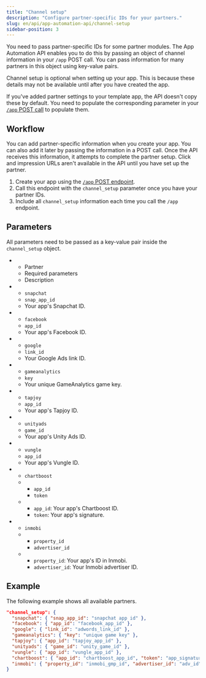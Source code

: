 ```yaml
---
title: "Channel setup"
description: "Configure partner-specific IDs for your partners."
slug: en/api/app-automation-api/channel-setup
sidebar-position: 3
---
```


You need to pass partner-specific IDs for some partner modules. The App Automation API enables you to do this by passing an object of channel information in your `/app` POST call. You can pass information for many partners in this object using key-value pairs.

<Callout type="note">

Channel setup is optional when setting up your app. This is because these details may not be available until after you have created the app.

</Callout>

If you've added partner settings to your template app, the API doesn't copy these by default. You need to populate the corresponding parameter in your [`/app` POST call](/en/api/app-automation-api/app-endpoint#parameters) to populate them.

## Workflow

You can add partner-specific information when you create your app. You can also add it later by passing the information in a POST call. Once the API receives this information, it attempts to complete the partner setup. Click and impression URLs aren't available in the API until you have set up the partner.

1. Create your app using the [`/app` POST endpoint](/en/api/app-automation-api/app-endpoint#parameters).
2. Call this endpoint with the `channel_setup` parameter once you have your partner IDs.
3. Include all `channel_setup` information each time you call the `/app` endpoint.

## Parameters

<Callout type="important">

All parameters need to be passed as a key-value pair inside the `channel_setup` object.

</Callout>

<ListTable>

-  -  Partner
   -  Required parameters
   -  Description
-  -  `snapchat`
   -  `snap_app_id`
   -  Your app's Snapchat ID.
-  -  `facebook`
   -  `app_id`
   -  Your app's Facebook ID.
-  -  `google`
   -  `link_id`
   -  Your Google Ads link ID.
-  -  `gameanalytics`
   -  `key`
   -  Your unique GameAnalytics game key.
-  -  `tapjoy`
   -  `app_id`
   -  Your app's Tapjoy ID.
-  -  `unityads`
   -  `game_id`
   -  Your app's Unity Ads ID.
-  -  `vungle`
   -  `app_id`
   -  Your app's Vungle ID.
-  -  `chartboost`
   -  -  `app_id`
      -  `token`
   -  -  `app_id`: Your app's Chartboost ID.
      -  `token`: Your app's signature.
-  -  `inmobi`
   -  -  `property_id`
      -  `advertiser_id`
   -  -  `property_id`: Your app's ID in Inmobi.
      -  `advertiser_id`: Your Inmobi advertiser ID.

</ListTable>

## Example

The following example shows all available partners.

```json title="Available partners"
"channel_setup": {
  "snapchat": { "snap_app_id": "snapchat app id" },
  "facebook": { "app_id": "facebook_app_id" },
  "google": { "link_id": "adwords_link_id" },
  "gameanalytics": { "key": "unique game key" },
  "tapjoy": { "app_id": "tapjoy_app_id" },
  "unityads": { "game_id": "unity_game_id" },
  "vungle": { "app_id": "vungle_app_id" },
  "chartboost": { "app_id": "chartboost_app_id", "token": "app_signature" },
  "inmobi": { "property_id": "inmobi_gmp_id", "advertiser_id": "adv_id" }
}
```
